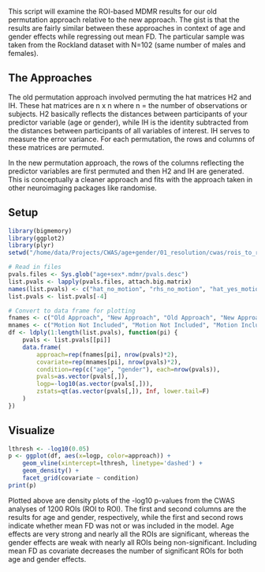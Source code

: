 This script will examine the ROI-based MDMR results for our old permutation approach relative to the new approach. The gist is that the results are fairly similar between these approaches in context of age and gender effects while regressing out mean FD. The particular sample was taken from the Rockland dataset with N=102 (same number of males and females).

## The Approaches

The old permutation approach involved permuting the hat matrices H2 and IH. These hat matrices are n x n where n = the number of observations or subjects. H2 basically reflects the distances between participants of your predictor variable (age or gender), while IH is the identity subtracted from the distances between participants of all variables of interest. IH serves to measure the error variance. For each permutation, the rows and columns of these matrices are permuted.

In the new permutation approach, the rows of the columns reflecting the predictor variables are first permuted and then H2 and IH are generated. This is conceptually a cleaner approach and fits with the approach taken in other neuroimaging packages like randomise. 

## Setup

```r
library(bigmemory)
library(ggplot2)
library(plyr)
setwd("/home/data/Projects/CWAS/age+gender/01_resolution/cwas/rois_to_rois_k1600")

# Read in files
pvals.files <- Sys.glob("age+sex*.mdmr/pvals.desc")
list.pvals <- lapply(pvals.files, attach.big.matrix)
names(list.pvals) <- c("hat_no_motion", "rhs_no_motion", "hat_yes_motion", "garbage", "rhs_yes_motion")
list.pvals <- list.pvals[-4]

# Convert to data frame for plotting
fnames <- c("Old Approach", "New Approach", "Old Approach", "New Approach")
mnames <- c("Motion Not Included", "Motion Not Included", "Motion Included", "Motion Included")
df <- ldply(1:length(list.pvals), function(pi) {
    pvals <- list.pvals[[pi]]
    data.frame(
        approach=rep(fnames[pi], nrow(pvals)*2), 
        covariate=rep(mnames[pi], nrow(pvals)*2), 
        condition=rep(c("age", "gender"), each=nrow(pvals)), 
        pvals=as.vector(pvals[,]), 
        logp=-log10(as.vector(pvals[,])), 
        zstats=qt(as.vector(pvals[,]), Inf, lower.tail=F)
    )
})
```

## Visualize

```r
lthresh <- -log10(0.05)
p <- ggplot(df, aes(x=logp, color=approach)) + 
    geom_vline(xintercept=lthresh, linetype='dashed') + 
    geom_density() + 
    facet_grid(covariate ~ condition)
print(p)
```

Plotted above are density plots of the -log10 p-values from the CWAS analyses of 1200 ROIs (ROI to ROI). The first and second columns are the results for age and gender, respectively, while the first and second rows indicate whether mean FD was not or was included in the model. Age effects are very strong and nearly all the ROIs are significant, whereas the gender effects are weak with nearly all ROIs being non-significant. Including mean FD as covariate decreases the number of significant ROIs for both age and gender effects.
